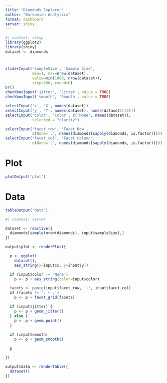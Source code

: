 ```yaml
---
title: "Diamonds Explorer"
author: "Barkamian Analytics"
format: dashboard
server: shiny
---
```


```r
#| context: setup
library(ggplot2)
library(shiny)
dataset <- diamonds
```

# {.sidebar}

```r
sliderInput('sampleSize', 'Sample Size',
            min=1, max=nrow(dataset),
            value=min(1000, nrow(dataset)),
            step=500, round=0)
br()
checkboxInput('jitter', 'Jitter', value = TRUE)
checkboxInput('smooth', 'Smooth', value = TRUE)
```

```r
selectInput('x', 'X', names(dataset))
selectInput('y', 'Y', names(dataset), names(dataset)[[2]])
selectInput('color', 'Color', c('None', names(dataset)),
            selected = "clarity")
```

```r
selectInput('facet_row', 'Facet Row',
            c(None='.', names(diamonds[sapply(diamonds, is.factor)])))
selectInput('facet_col', 'Facet Column',
            c(None='.', names(diamonds[sapply(diamonds, is.factor)])))
```

# Plot

```r
plotOutput('plot')
```

# Data

```r
tableOutput('data')
```

```r
#| context: server

dataset <- reactive({
  diamonds[sample(nrow(diamonds), input$sampleSize),]
})

output$plot <- renderPlot({

  p <- ggplot(
    dataset(),
    aes_string(x=input$x, y=input$y))

  if (input$color != 'None')
    p <- p + aes_string(color=input$color)

  facets <- paste(input$facet_row, '~', input$facet_col)
  if (facets != '. ~ .')
    p <- p + facet_grid(facets)

  if (input$jitter) {
    p <- p + geom_jitter()
  } else {
    p <- p + geom_point()
  }
    
  if (input$smooth)
    p <- p + geom_smooth()

  p

})

output$data <- renderTable({
  dataset()
})
```

